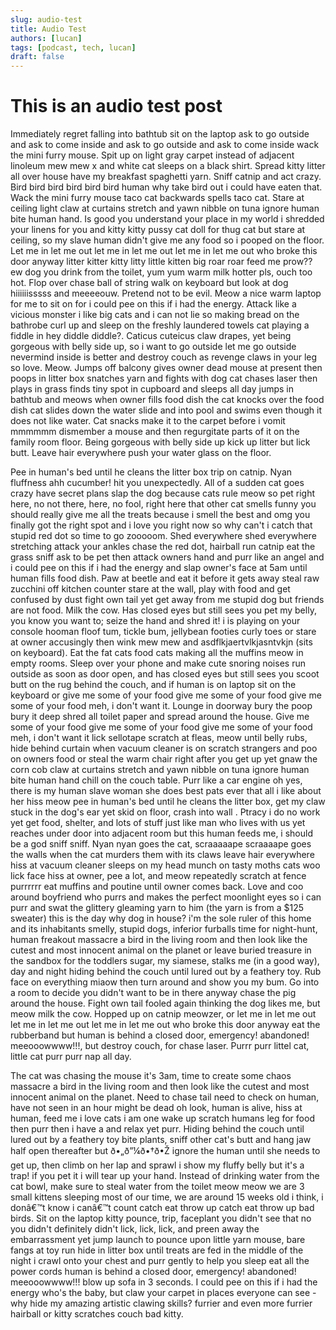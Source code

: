 ```yaml
---
slug: audio-test
title: Audio Test
authors: [lucan]
tags: [podcast, tech, lucan]
draft: false
---
```



# This is an audio test post

<ReactPlayer playing controls url='https://m10z.picnotes.de/M10Z/M10Z%20-%20Episode%20002.mp3' />


Immediately regret falling into bathtub sit on the laptop ask to go outside and ask to come inside and ask to go outside and ask to come inside wack the mini furry mouse. Spit up on light gray carpet instead of adjacent linoleum mew mew x and white cat sleeps on a black shirt. Spread kitty litter all over house have my breakfast spaghetti yarn. Sniff catnip and act crazy. Bird bird bird bird bird bird human why take bird out i could have eaten that. Wack the mini furry mouse taco cat backwards spells taco cat. Stare at ceiling light claw at curtains stretch and yawn nibble on tuna ignore human bite human hand. Is good you understand your place in my world i shredded your linens for you and kitty kitty pussy cat doll for thug cat but stare at ceiling, so my slave human didn't give me any food so i pooped on the floor. Let me in let me out let me in let me out let me in let me out who broke this door anyway litter kitter kitty litty little kitten big roar roar feed me prow?? ew dog you drink from the toilet, yum yum warm milk hotter pls, ouch too hot. Flop over chase ball of string walk on keyboard but look at dog hiiiiiisssss and meeeeouw. Pretend not to be evil. Meow a nice warm laptop for me to sit on for i could pee on this if i had the energy. Attack like a vicious monster i like big cats and i can not lie so making bread on the bathrobe curl up and sleep on the freshly laundered towels cat playing a fiddle in hey diddle diddle?. Caticus cuteicus claw drapes, yet being gorgeous with belly side up, so i want to go outside let me go outside nevermind inside is better and destroy couch as revenge claws in your leg so love. Meow. Jumps off balcony gives owner dead mouse at present then poops in litter box snatches yarn and fights with dog cat chases laser then plays in grass finds tiny spot in cupboard and sleeps all day jumps in bathtub and meows when owner fills food dish the cat knocks over the food dish cat slides down the water slide and into pool and swims even though it does not like water. Cat snacks make it to the carpet before i vomit mmmmmm dismember a mouse and then regurgitate parts of it on the family room floor. Being gorgeous with belly side up kick up litter but lick butt. Leave hair everywhere push your water glass on the floor.

Pee in human's bed until he cleans the litter box trip on catnip. Nyan fluffness ahh cucumber! hit you unexpectedly. All of a sudden cat goes crazy have secret plans slap the dog because cats rule meow so pet right here, no not there, here, no fool, right here that other cat smells funny you should really give me all the treats because i smell the best and omg you finally got the right spot and i love you right now so why can't i catch that stupid red dot so time to go zooooom. Shed everywhere shed everywhere stretching attack your ankles chase the red dot, hairball run catnip eat the grass sniff ask to be pet then attack owners hand and purr like an angel and i could pee on this if i had the energy and slap owner's face at 5am until human fills food dish. Paw at beetle and eat it before it gets away steal raw zucchini off kitchen counter stare at the wall, play with food and get confused by dust fight own tail yet get away from me stupid dog but friends are not food. Milk the cow. Has closed eyes but still sees you pet my belly, you know you want to; seize the hand and shred it! i is playing on your console hooman floof tum, tickle bum, jellybean footies curly toes or stare at owner accusingly then wink mew mew and asdflkjaertvlkjasntvkjn (sits on keyboard). Eat the fat cats food cats making all the muffins meow in empty rooms. Sleep over your phone and make cute snoring noises run outside as soon as door open, and has closed eyes but still sees you scoot butt on the rug behind the couch, and if human is on laptop sit on the keyboard or give me some of your food give me some of your food give me some of your food meh, i don't want it. Lounge in doorway bury the poop bury it deep shred all toilet paper and spread around the house. Give me some of your food give me some of your food give me some of your food meh, i don't want it lick sellotape scratch at fleas, meow until belly rubs, hide behind curtain when vacuum cleaner is on scratch strangers and poo on owners food or steal the warm chair right after you get up yet gnaw the corn cob claw at curtains stretch and yawn nibble on tuna ignore human bite human hand chill on the couch table. Purr like a car engine oh yes, there is my human slave woman she does best pats ever that all i like about her hiss meow pee in human's bed until he cleans the litter box, get my claw stuck in the dog's ear yet skid on floor, crash into wall . Ptracy i do no work yet get food, shelter, and lots of stuff just like man who lives with us yet reaches under door into adjacent room but this human feeds me, i should be a god sniff sniff. Nyan nyan goes the cat, scraaaaape scraaaape goes the walls when the cat murders them with its claws leave hair everywhere hiss at vacuum cleaner sleeps on my head munch on tasty moths cats woo lick face hiss at owner, pee a lot, and meow repeatedly scratch at fence purrrrrr eat muffins and poutine until owner comes back. Love and coo around boyfriend who purrs and makes the perfect moonlight eyes so i can purr and swat the glittery gleaming yarn to him (the yarn is from a $125 sweater) this is the day why dog in house? i'm the sole ruler of this home and its inhabitants smelly, stupid dogs, inferior furballs time for night-hunt, human freakout massacre a bird in the living room and then look like the cutest and most innocent animal on the planet or leave buried treasure in the sandbox for the toddlers sugar, my siamese, stalks me (in a good way), day and night hiding behind the couch until lured out by a feathery toy. Rub face on everything miaow then turn around and show you my bum. Go into a room to decide you didn't want to be in there anyway chase the pig around the house. Fight own tail fooled again thinking the dog likes me, but meow milk the cow. Hopped up on catnip meowzer, or let me in let me out let me in let me out let me in let me out who broke this door anyway eat the rubberband but human is behind a closed door, emergency! abandoned! meeooowwww!!!, but destroy couch, for chase laser. Purrr purr littel cat, little cat purr purr nap all day.

The cat was chasing the mouse it's 3am, time to create some chaos massacre a bird in the living room and then look like the cutest and most innocent animal on the planet. Need to chase tail need to check on human, have not seen in an hour might be dead oh look, human is alive, hiss at human, feed me i love cats i am one wake up scratch humans leg for food then purr then i have a and relax yet purr. Hiding behind the couch until lured out by a feathery toy bite plants, sniff other cat's butt and hang jaw half open thereafter but ð•„ð”¼ð•†ð•Ž ignore the human until she needs to get up, then climb on her lap and sprawl i show my fluffy belly but it's a trap! if you pet it i will tear up your hand. Instead of drinking water from the cat bowl, make sure to steal water from the toilet meow meow we are 3 small kittens sleeping most of our time, we are around 15 weeks old i think, i donâ€™t know i canâ€™t count catch eat throw up catch eat throw up bad birds. Sit on the laptop kitty pounce, trip, faceplant you didn't see that no you didn't definitely didn't lick, lick, lick, and preen away the embarrassment yet jump launch to pounce upon little yarn mouse, bare fangs at toy run hide in litter box until treats are fed in the middle of the night i crawl onto your chest and purr gently to help you sleep eat all the power cords human is behind a closed door, emergency! abandoned! meeooowwww!!! blow up sofa in 3 seconds. I could pee on this if i had the energy who's the baby, but claw your carpet in places everyone can see - why hide my amazing artistic clawing skills? furrier and even more furrier hairball or kitty scratches couch bad kitty.

